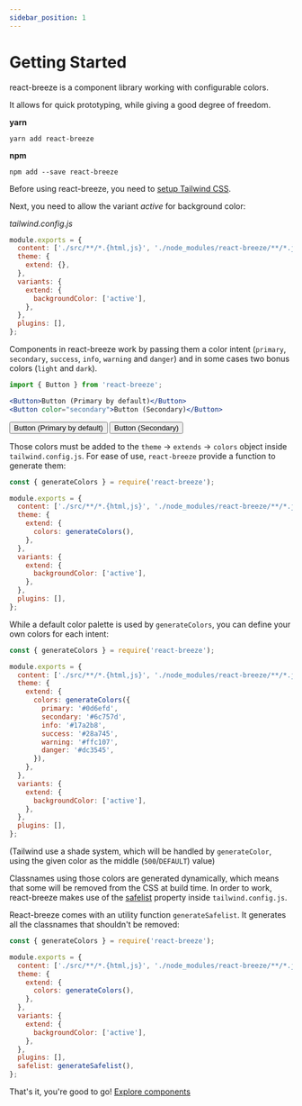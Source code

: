 ```yaml
---
sidebar_position: 1
---
```


# Getting Started

react-breeze is a component library working with configurable colors.

It allows for quick prototyping, while giving a good degree of freedom.


<Title as="h2">Installation</Title>

**yarn**

```shell
yarn add react-breeze
```

**npm**

```shell
npm add --save react-breeze
```

<Title as="h2">Configuration</Title>

Before using react-breeze, you need to [setup Tailwind CSS](https://tailwindcss.com/docs/installation).

<Title as="h3">Step 1: allow active variant</Title>

Next, you need to allow the variant _active_ for background color:

_tailwind.config.js_

```js
module.exports = {
  content: ['./src/**/*.{html,js}', './node_modules/react-breeze/**/*.js'],
  theme: {
    extend: {},
  },
  variants: {
    extend: {
      backgroundColor: ['active'],
    },
  },
  plugins: [],
};
```

<Title as="h3">Step 2: colors</Title>

Components in react-breeze work by passing them a color intent (`primary`, `secondary`, `success`, `info`, `warning` and `danger`) and in some cases two bonus colors (`light` and `dark`).

```jsx
import { Button } from 'react-breeze';

<Button>Button (Primary by default)</Button>
<Button color="secondary">Button (Secondary)</Button>
```

<Button className="mb-2 mr-1">Button (Primary by default)</Button>
<Button className="mb-2 mr-1" color="secondary">
  Button (Secondary)
</Button>

Those colors must be added to the `theme` -> `extends` -> `colors` object inside `tailwind.config.js`. For ease of use, `react-breeze` provide a function to generate them:

```js
const { generateColors } = require('react-breeze');

module.exports = {
  content: ['./src/**/*.{html,js}', './node_modules/react-breeze/**/*.js'],
  theme: {
    extend: {
      colors: generateColors(),
    },
  },
  variants: {
    extend: {
      backgroundColor: ['active'],
    },
  },
  plugins: [],
};
```

While a default color palette is used by `generateColors`, you can define your own colors for each intent:

```js
const { generateColors } = require('react-breeze');

module.exports = {
  content: ['./src/**/*.{html,js}', './node_modules/react-breeze/**/*.js'],
  theme: {
    extend: {
      colors: generateColors({
        primary: '#0d6efd',
        secondary: '#6c757d',
        info: '#17a2b8',
        success: '#28a745',
        warning: '#ffc107',
        danger: '#dc3545',
      }),
    },
  },
  variants: {
    extend: {
      backgroundColor: ['active'],
    },
  },
  plugins: [],
};
```

(Tailwind use a shade system, which will be handled by `generateColor`, using the given color as the middle (`500`/`DEFAULT`) value)

<Title as="h3">Step 3: safelist</Title>

Classnames using those colors are generated dynamically, which means that some will be removed from the CSS at build time. In order to work, react-breeze makes use of the [safelist](https://tailwindcss.com/docs/content-configuration#safelisting-classes) property inside `tailwind.config.js`.

React-breeze comes with an utility function `generateSafelist`. It generates all the classnames that shouldn't be removed:

```js
const { generateColors } = require('react-breeze');

module.exports = {
  content: ['./src/**/*.{html,js}', './node_modules/react-breeze/**/*.js'],
  theme: {
    extend: {
      colors: generateColors(),
    },
  },
  variants: {
    extend: {
      backgroundColor: ['active'],
    },
  },
  plugins: [],
  safelist: generateSafelist(),
};
```

That's it, you're good to go! <a href="/docs/components/alert">Explore components</a>
